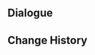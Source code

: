{{Genius Invokation TCG Stage
|title        = Xianyun: Serious
|type         = Serious Showdown
|group        = Invitation Board
|character    = Xianyun
|requirement  = 7
|introduction = "Not bad at all. One had not expected you to be so skilled a player. Such carelessness simply will not do..."<br>{{Color|bp|Special Rule: "Xianyun" starts with the Talent Card "They Call Her Cloud Retainer" equipped.}}
|objective_1  = Achieve victory
|reward_1     = Lucky Coin*1000
|lineup       = Xianyun;Shenhe;Ganyu
|action       = Saurian Dining Buddies;Saurian Dining Buddies;Atea;Atea;Skyward Atlas;Skyward Atlas;Amos' Bow;Amos' Bow;Undivided Heart;Undivided Heart;Stormterror's Lair;Stormterror's Lair;Rightful Reward;Wagner;Wagner;In Every House a Stove;They Call Her Cloud Retainer;They Call Her Cloud Retainer;"I'd Rather Lose Money Myself...";"I'd Rather Lose Money Myself...";Northern Smoked Chicken;Northern Smoked Chicken;Matsutake Meat Rolls;Matsutake Meat Rolls;Stone and Contracts;Stone and Contracts;Lotus Flower Crisp;Lotus Flower Crisp;Elemental Resonance: Shattering Ice;Chef Mao
|reserve      = 
}}

==Dialogue==
{{Transclude|Genius Invokation TCG/Stage/Xianyun|Serious Showdown}}

==Change History==
{{Change History|5.0}}